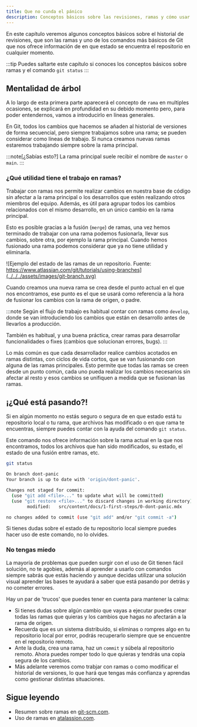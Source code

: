 ```yaml
---
title: Que no cunda el pánico
description: Conceptos básicos sobre las revisiones, ramas y cómo usar git status
---
```


En este capítulo veremos algunos conceptos básicos sobre el historial de revisiones, que son las ramas y uno de los comandos
más básicos de Git que nos ofrece información de en que estado se encuentra el repositorio en cualquier momento.

:::tip
Puedes saltarte este capítulo si conoces los conceptos básicos sobre ramas y el comando ``git status``
:::

## Mentalidad de árbol <Badge text="ramas" variant="note" />

A lo largo de esta primera parte aparecerá el concepto de ``rama`` en multiples ocasiones, se explicará en profundidad en su 
debido momento pero, para poder entendernos, vamos a introducirlo en líneas generales.

En Git, todos los cambios que hacemos se añaden al historial de versiones de forma secuencial, pero siempre trabajamos
sobre una rama; se pueden considerar como líneas de trabajo. Si nunca creamos nuevas ramas estaremos trabajando siempre sobre
la rama principal.

:::note[¿Sabías esto?]
La rama principal suele recibir el nombre de ``master`` o ``main``.
:::

### ¿Qué utilidad tiene el trabajo en ramas?

Trabajar con ramas nos permite realizar cambios en nuestra base de código sin afectar a la rama principal o los desarrollos que
estén realizando otros miembros del equipo. Además, es útil para agrupar todos los cambios relacionados con el mismo desarrollo,
en un único cambio en la rama principal.

Esto es posible gracias a la fusión (``merge``) de ramas, una vez hemos terminado de trabajar con una rama podemos fusionarla,
llevar sus cambios, sobre otra, por ejemplo la rama principal. Cuando hemos fusionado una rama podemos considerar que ya no tiene utilidad y eliminarla.

![Ejemplo del estado de las ramas de un repositorio. Fuente: https://www.atlassian.com/git/tutorials/using-branches](../../../assets/images/git-branch.svg)

Cuando creamos una nueva rama se crea desde el punto actual en el que nos encontramos, ese punto es el que se usará como referencia
a la hora de fusionar los cambios con la rama de origen, o padre.

:::note
Según el flujo de trabajo es habitual contar con ramas como ``develop``, donde se van introduciendo los cambios que están en
desarrollo antes de llevarlos a producción.

También es habitual, y una buena práctica, crear ramas para desarrollar funcionalidades o fixes (cambios que solucionan errores,
bugs).
:::

Lo más común es que cada desarrollador realice cambios acotados en ramas distintas, con ciclos de vida cortos, que se van
fusionando con alguna de las ramas principales. Esto permite que todas las ramas se creen desde un punto común, cada uno pueda
realizar los cambios necesarios sin afectar al resto y esos cambios se unifiquen a medida que se fusionan las ramas.

## ¡¿Qué está pasando?! <Badge text="git status" variant="note" />

Si en algún momento no estás seguro o segura de en que estado está tu repositorio local o tu rama, que archivos has modificado
o en que rama te encuentras, siempre puedes contar con la ayuda del comando ``git status``.

Este comando nos ofrece información sobre la rama actual en la que nos encontramos, todos los archivos que han sido modificados,
su estado, el estado de una fusión entre ramas, etc.

````sh frame=none
git status
````

````sh title="Ejemplo de la salida en el momento de escribir este fichero"
On branch dont-panic
Your branch is up to date with 'origin/dont-panic'.

Changes not staged for commit:
  (use "git add <file>..." to update what will be committed)
  (use "git restore <file>..." to discard changes in working directory)
        modified:   src/content/docs/1-first-steps/0-dont-panic.mdx    

no changes added to commit (use "git add" and/or "git commit -a")
````

Si tienes dudas sobre el estado de tu repositorio local siempre puedes hacer uso de este comando, no lo olvides.

### No tengas miedo

La mayoría de problemas que pueden surgir con el uso de Git tienen fácil solución, no te agobies, además al aprender a usarlo
con comandos siempre sabrás que estás haciendo y aunque decidas utilizar una solución visual aprender las bases te ayudará
a saber que está pasando por detrás y no cometer errores.

Hay un par de 'trucos' que puedes tener en cuenta para mantener la calma:

- Si tienes dudas sobre algún cambio que vayas a ejecutar puedes crear todas las ramas que quieras y los cambios que hagas
no afectarán a la rama de origen.
- Recuerda que es un sistema distribuído, si eliminas o rompres algo en tu repositorio local por error, podrás recuperarlo
siempre que se encuentre en el repositorio remoto.
- Ante la duda, crea una rama, haz un ``commit`` y súbela al repositorio remoto. Ahora puedes romper todo lo que quieras y tendrás
una copia segura de los cambios.
- Más adelante veremos como trabjar con ramas o como modificar el historial de versiones, lo que hará que tengas más confianza
y aprendas como gestionar distintas situaciones.

## Sigue leyendo

- Resumen sobre ramas en [git-scm.com](https://git-scm.com/book/en/v2/Git-Branching-Branches-in-a-Nutshell).
- Uso de ramas en [atalassion.com](https://www.atlassian.com/git/tutorials/using-branches).